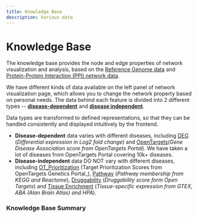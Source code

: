 ```yaml
---
title: Knowledge Base
description: Various data
---
```


# Knowledge Base

The knowledge base provides the node and edge properties of network visualization and analysis, based on the [Reference Genome data](knowledge-base/reference-genome-data.mdx) and [Protein-Protein Interaction (PPI) network data](knowledge-base/protein-protein-interaction-ppi-data.mdx).

We have different kinds of data available on the left panel of network visualization page, which allows you to change the network property based on personal needs. The data behind each feature is divided into 2 different types -- [**disease-dependent**](knowledge-base/disease-dependent-data.mdx) and [**disease independent**](knowledge-base/disease-independent-data.mdx).

Data types are transformed to defined representations, so that they can be handled consistently and displayed intuitively by the frontend.

* **Disease-dependent** data varies with different diseases, including [DEG](knowledge-base/disease-dependent-data/differential-expression.mdx) (_Differential expression in Log2 fold change_) and [OpenTargets](knowledge-base/disease-dependent-data/target-disease-association.mdx)(_Gene Disease Association score from OpenTargets Portal_). We have taken a lot of diseases from OpenTargets Portal covering 10k+ diseases.
* **Disease-independent** data DO NOT vary with different diseases, including [OT_Prioritization](knowledge-base/disease-independent-data/target-prioritization-factors.mdx) (Target Prioritization Scores from OpenTargets Genetics Portal_), [Pathway](knowledge-base/disease-independent-data/pathways.mdx) (_Pathway membership from KEGG and Reactome_), [Druggability](knowledge-base/disease-independent-data/druggability.mdx) (_Druggability score form Open Targets_) and [Tissue Enrichment](knowledge-base/disease-independent-data/tissue-specificity.mdx) (_Tissue-specific expression from GTEX, ABA (Alan Brain Atlas) and HPA_).

### Knowledge Base Summary
